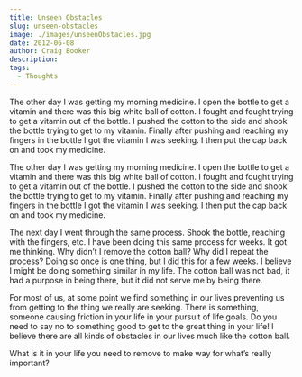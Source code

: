 ```yaml
---
title: Unseen Obstacles
slug: unseen-obstacles
image: ./images/unseenObstacles.jpg
date: 2012-06-08
author: Craig Booker
description:
tags:
  - Thoughts
---
```


The other day I was getting my morning medicine. I open the bottle to get a vitamin and there was this big white ball of cotton. I fought and fought trying to get a vitamin out of the bottle. I pushed the cotton to the side and shook the bottle trying to get to my vitamin. Finally after pushing and reaching my fingers in the bottle I got the vitamin I was seeking. I then put the cap back on and took my medicine.

The other day I was getting my morning medicine. I open the bottle to get a vitamin and there was this big white ball of cotton. I fought and fought trying to get a vitamin out of the bottle. I pushed the cotton to the side and shook the bottle trying to get to my vitamin. Finally after pushing and reaching my fingers in the bottle I got the vitamin I was seeking. I then put the cap back on and took my medicine.

The next day I went through the same process. Shook the bottle, reaching with the fingers, etc. I have been doing this same process for weeks. It got me thinking. Why didn’t I remove the cotton ball? Why did I repeat the process? Doing so once is one thing, but I did this for a few weeks. I believe I might be doing something similar in my life. The cotton ball was not bad, it had a purpose in being there, but it did not serve me by being there.

For most of us, at some point we find something in our lives preventing us from getting to the thing we really are seeking. There is something, someone causing friction in your life in your pursuit of life goals. Do you need to say no to something good to get to the great thing in your life! I believe there are all kinds of obstacles in our lives much like the cotton ball.

What is it in your life you need to remove to make way for what’s really important?
